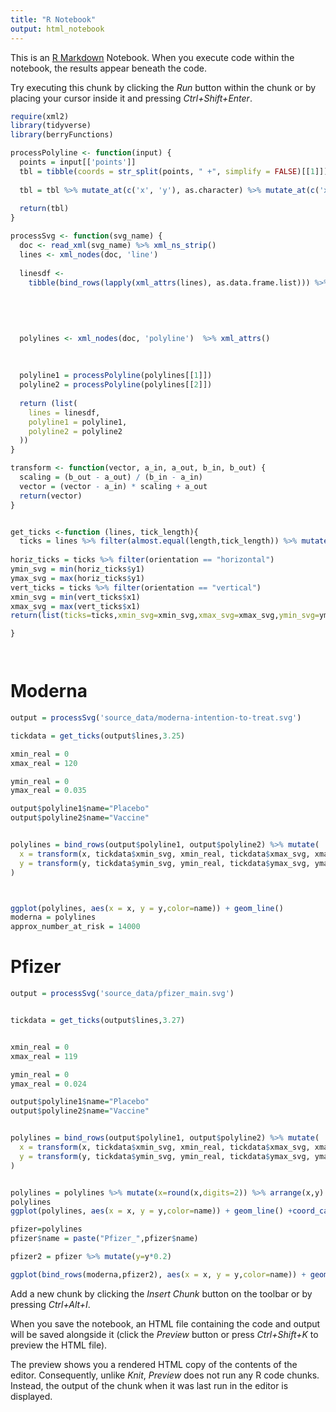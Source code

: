 ```yaml
---
title: "R Notebook"
output: html_notebook
---
```


This is an [R Markdown](http://rmarkdown.rstudio.com) Notebook. When you execute code within the notebook, the results appear beneath the code. 

Try executing this chunk by clicking the *Run* button within the chunk or by placing your cursor inside it and pressing *Ctrl+Shift+Enter*. 

```r
require(xml2)
library(tidyverse)
library(berryFunctions)

processPolyline <- function(input) {
  points = input[['points']]
  tbl = tibble(coords = str_split(points, " +", simplify = FALSE)[[1]]) %>% filter(coords !=
                                                                                     "") %>% separate(coords, into = c('x', 'y'), sep = ",")
  tbl = tbl %>% mutate_at(c('x', 'y'), as.character) %>% mutate_at(c('x', 'y'), as.numeric) %>% mutate(y =
                                                                                                         -y)
  return(tbl)
}

processSvg <- function(svg_name) {
  doc <- read_xml(svg_name) %>% xml_ns_strip()
  lines <- xml_nodes(doc, 'line')
  
  linesdf <-
    tibble(bind_rows(lapply(xml_attrs(lines), as.data.frame.list))) %>% mutate_at(c("x1", 'x2', 'y1', 'y2'), as.character) %>% mutate_at(c("x1", 'x2', 'y1', 'y2'), as.numeric) %>% mutate(y1 =
                                                                                                                                                                                             -y1, y2 = -y2) %>% mutate(length = sqrt((x2 - x1) ^ 2 + (y2 - y1) ^ 2))
  
  
  
  
  polylines <- xml_nodes(doc, 'polyline')  %>% xml_attrs()
  
  
  
  polyline1 = processPolyline(polylines[[1]])
  polyline2 = processPolyline(polylines[[2]])
  
  return (list(
    lines = linesdf,
    polyline1 = polyline1,
    polyline2 = polyline2
  ))
}

transform <- function(vector, a_in, a_out, b_in, b_out) {
  scaling = (b_out - a_out) / (b_in - a_in)
  vector = (vector - a_in) * scaling + a_out
  return(vector)
}


get_ticks <-function (lines, tick_length){
  ticks = lines %>% filter(almost.equal(length,tick_length)) %>% mutate(orientation = ifelse(abs(y2 -
                                                                               y1) > 0, "vertical", "horizontal"))
horiz_ticks = ticks %>% filter(orientation == "horizontal")
ymin_svg = min(horiz_ticks$y1)
ymax_svg = max(horiz_ticks$y1)
vert_ticks = ticks %>% filter(orientation == "vertical")
xmin_svg = min(vert_ticks$x1)
xmax_svg = max(vert_ticks$x1)
return(list(ticks=ticks,xmin_svg=xmin_svg,xmax_svg=xmax_svg,ymin_svg=ymin_svg,ymax_svg=ymax_svg))

}




```
# Moderna
```r
output = processSvg('source_data/moderna-intention-to-treat.svg')

tickdata = get_ticks(output$lines,3.25)

xmin_real = 0
xmax_real = 120

ymin_real = 0
ymax_real = 0.035

output$polyline1$name="Placebo"
output$polyline2$name="Vaccine"


polylines = bind_rows(output$polyline1, output$polyline2) %>% mutate(
  x = transform(x, tickdata$xmin_svg, xmin_real, tickdata$xmax_svg, xmax_real),
  y = transform(y, tickdata$ymin_svg, ymin_real, tickdata$ymax_svg, ymax_real)
)



ggplot(polylines, aes(x = x, y = y,color=name)) + geom_line()
moderna = polylines
approx_number_at_risk = 14000
```
# Pfizer
```r
output = processSvg('source_data/pfizer_main.svg')


tickdata = get_ticks(output$lines,3.27)


xmin_real = 0
xmax_real = 119

ymin_real = 0
ymax_real = 0.024

output$polyline1$name="Placebo"
output$polyline2$name="Vaccine"


polylines = bind_rows(output$polyline1, output$polyline2) %>% mutate(
  x = transform(x, tickdata$xmin_svg, xmin_real, tickdata$xmax_svg, xmax_real),
  y = transform(y, tickdata$ymin_svg, ymin_real, tickdata$ymax_svg, ymax_real)
)


polylines = polylines %>% mutate(x=round(x,digits=2)) %>% arrange(x,y)
polylines
ggplot(polylines, aes(x = x, y = y,color=name)) + geom_line() +coord_cartesian(xlim=c(0,21),ylim=c(0,0.5))

pfizer=polylines
pfizer$name = paste("Pfizer_",pfizer$name)
```

```r
pfizer2 = pfizer %>% mutate(y=y*0.2)

ggplot(bind_rows(moderna,pfizer2), aes(x = x, y = y,color=name)) + geom_line() +coord_cartesian(xlim=c(0,21),ylim=c(0,0.002))

```

Add a new chunk by clicking the *Insert Chunk* button on the toolbar or by pressing *Ctrl+Alt+I*.

When you save the notebook, an HTML file containing the code and output will be saved alongside it (click the *Preview* button or press *Ctrl+Shift+K* to preview the HTML file).

The preview shows you a rendered HTML copy of the contents of the editor. Consequently, unlike *Knit*, *Preview* does not run any R code chunks. Instead, the output of the chunk when it was last run in the editor is displayed.
